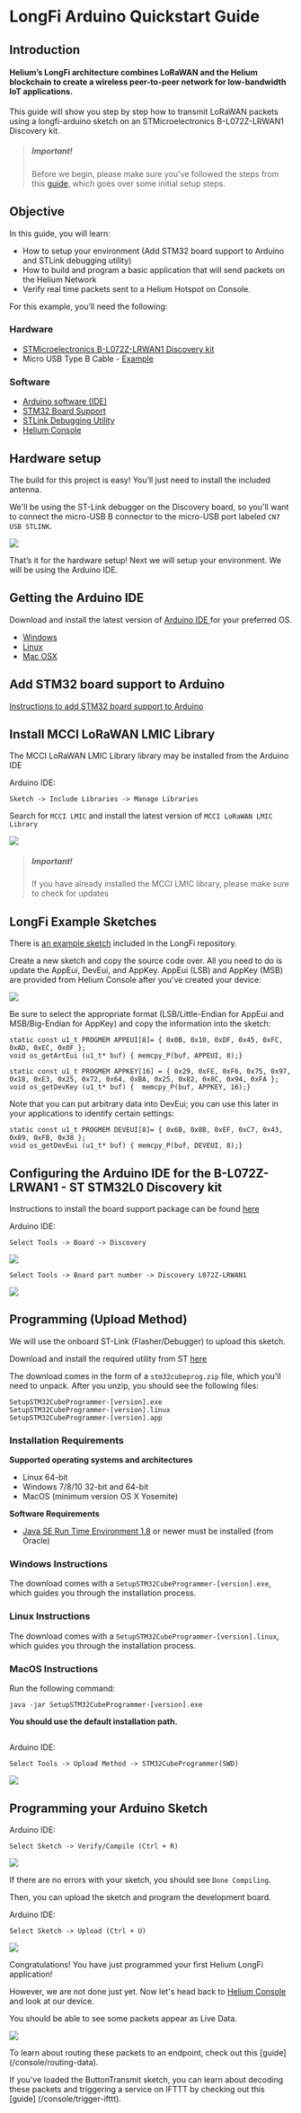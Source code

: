 

# LongFi Arduino Quickstart Guide
 


## Introduction

#### Helium’s LongFi architecture combines LoRaWAN and the Helium blockchain to create a wireless peer-to-peer network for low-bandwidth IoT applications.

This guide will show you step by step how to transmit LoRaWAN packets using a longfi-arduino sketch on an STMicroelectronics B-L072Z-LRWAN1 Discovery kit.

> ##### Important!  
>Before we begin, please make sure you've followed the steps from this [guide](/quickstart), which goes over some initial setup steps. 


## Objective 

In this guide, you will learn:

* How to setup your environment (Add STM32 board support to Arduino and STLink debugging utility)
* How to build and program a basic application that will send packets on the Helium Network
* Verify real time packets sent to a Helium Hotspot on Console. 
 
For this example, you’ll need the following:

### Hardware
 
* <a href="https://www.st.com/en/evaluation-tools/b-l072z-lrwan1.html" target="_blank">STMicroelectronics B-L072Z-LRWAN1 Discovery kit</a>
* Micro USB Type B Cable - <a href="https://www.amazon.com/AmazonBasics-Male-Micro-Cable-Black/dp/B0719H12WD/ref=sr_1_2_sspa?" target="_blank">Example </a>

### Software

* <a href="https://www.arduino.cc/en/Main/Software" target="_blank">Arduino software (IDE)</a> 
* <a href="https://github.com/stm32duino/Arduino_Core_STM32#getting-started" target="_blank">STM32 Board Support</a> 
* <a href="https://www.st.com/en/development-tools/stm32cubeprog.html" target="_blank">STLink Debugging Utility</a> 
* <a href="https://console.helium.com/" target="_blank">Helium Console</a> 

## Hardware setup

The build for this project is easy! You’ll just need to install the included antenna.  
 
We'll be using the ST-Link debugger on the Discovery board, so you'll want to connect the micro-USB B connector to the micro-USB port labeled `CN7 USB STLINK`.
 
<img src={disco_board} /> 

That’s it for the hardware setup! Next we will setup your environment. We will be using the Arduino IDE. 

## Getting the Arduino IDE
 
Download and install the latest version of <a href="https://www.arduino.cc/en/Main/Software" target="_blank">Arduino IDE </a> for your preferred OS. 
 
* <a href="https://www.arduino.cc/en/Guide/Windows" target="_blank">Windows </a>
* <a href="https://www.arduino.cc/en/Guide/linux" target="_blank">Linux </a>
* <a href="https://www.arduino.cc/en/Guide/MacOSX" target="_blank">Mac OSX</a>

## Add STM32 board support to Arduino
 
<a href="https://github.com/stm32duino/wiki/wiki/Getting-Started" target="_blank">Instructions to add STM32 board support to Arduino</a> 

## Install MCCI LoRaWAN LMIC Library
 
The MCCI LoRaWAN LMIC Library library may be installed from the Arduino IDE 

Arduino IDE:

```
Sketch -> Include Libraries -> Manage Libraries 
```

Search for `MCCI LMIC` and install the latest version of `MCCI LoRaWAN LMIC Library` 

<img src={MCCI_Library} /> 

> ##### Important! 
> If you have already installed the MCCI LMIC library, please make sure to check for updates



## LongFi Example Sketches 

There is <a href="https://github.com/helium/longfi-arduino/blob/master/longfi-us915/longfi-us915.ino" target="_blank">an example sketch</a> included in the LongFi repository.

Create a new sketch and copy the source code over. All you need to do is update the AppEui, DevEui, and AppKey. AppEui (LSB) and AppKey (MSB) are provided from Helium Console after you've created your device:

 <img src={console_device_details} />  

Be sure to select the appropriate format (LSB/Little-Endian for AppEui and MSB/Big-Endian for AppKey) and copy the information into the sketch:

```
static const u1_t PROGMEM APPEUI[8]= { 0x0B, 0x10, 0xDF, 0x45, 0xFC, 0xAD, 0xEC, 0x0F };
void os_getArtEui (u1_t* buf) { memcpy_P(buf, APPEUI, 8);}

static const u1_t PROGMEM APPKEY[16] = { 0x29, 0xFE, 0xF6, 0x75, 0x97, 0x18, 0xE3, 0x25, 0x72, 0x64, 0xBA, 0x25, 0x82, 0x8C, 0x94, 0xFA };
void os_getDevKey (u1_t* buf) {  memcpy_P(buf, APPKEY, 16);}
```

Note that you can put arbitrary data into DevEui; you can use this later in your applications to identify certain settings:

```
static const u1_t PROGMEM DEVEUI[8]= { 0x6B, 0x8B, 0xEF, 0xC7, 0x43, 0x89, 0xFB, 0x38 };
void os_getDevEui (u1_t* buf) { memcpy_P(buf, DEVEUI, 8);}
```

 ## Configuring the Arduino IDE for the B-L072Z-LRWAN1 - ST STM32L0 Discovery kit
 
Instructions to install the board support package can be found <a href="https://github.com/stm32duino/Arduino_Core_STM32#getting-started" target="_blank">here</a> 


Arduino IDE:
 
```
Select Tools -> Board -> Discovery
```
 
<img src={Arduino_Board_Discovery} /> 
 

```
Select Tools -> Board part number -> Discovery L072Z-LRWAN1
```

<img src={Arduino_Board_PartNumber} /> 

## Programming (Upload Method)

We will use the onboard ST-Link (Flasher/Debugger) to upload this sketch. 
 
Download and install the required utility from ST <a href="https://www.st.com/en/development-tools/stm32cubeprog.html" target="_blank">here</a> 

The download comes in the form of a `stm32cubeprog.zip` file, which you'll need to unpack. After you unzip, you should see the following files:

```
SetupSTM32CubeProgrammer-[version].exe
SetupSTM32CubeProgrammer-[version].linux
SetupSTM32CubeProgrammer-[version].app
```

### Installation Requirements

**Supported operating systems and architectures**
* Linux 64-bit 
* Windows 7/8/10 32-bit and 64-bit 
* MacOS (minimum version OS X Yosemite)

**Software Requirements**
* <a href="https://www.oracle.com/technetwork/java/javase/downloads/jre8-downloads-2133155.html" target="_blank">Java SE Run Time Environment 1.8</a> or newer must be installed (from Oracle)


### Windows Instructions

The download comes with a `SetupSTM32CubeProgrammer-[version].exe`, which guides you through the installation process. 

### Linux Instructions

The download comes with a `SetupSTM32CubeProgrammer-[version].linux`, which guides you through the installation process. 

### MacOS Instructions

Run the following command: 

`java -jar SetupSTM32CubeProgrammer-[version].exe`

**You should use the default installation path.** 
## 

Arduino IDE:

```
Select Tools -> Upload Method -> STM32CubeProgrammer(SWD)
```

<img src={upload_sketch} /> 

## Programming your Arduino Sketch

Arduino IDE:

```
Select Sketch -> Verify/Compile (Ctrl + R)
```
 
 <img src={Arduino_Compile} /> 
 
If there are no errors with your sketch, you should see `Done Compiling`.

Then, you can upload the sketch and program the development board. 
 
Arduino IDE:

```
Select Sketch -> Upload (Ctrl + U)
```
 
<img src={upload_success} />
 
Congratulations! You have just programmed your first Helium LongFi application! 

However, we are not done just yet. Now let's head back to [Helium Console](https://console.helium.com) and look at our device. 

You should be able to see some packets appear as Live Data. 

<img src={device_packets} />

To learn about routing these packets to an endpoint, check out this [guide] (/console/routing-data). 

If you've loaded the ButtonTransmit sketch, you can learn about decoding these packets and triggering a service on IFTTT by checking out this [guide] (/console/trigger-ifttt).









